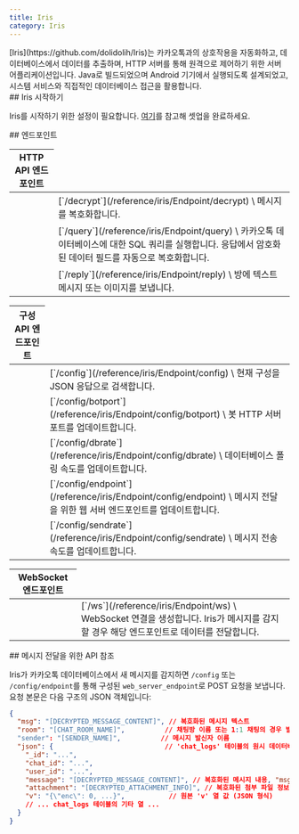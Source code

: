 ```yaml
---
title: Iris
category: Iris
---
```


<Section>
  [Iris](https://github.com/dolidolih/Iris)는 카카오톡과의 상호작용을 자동화하고, 데이터베이스에서 데이터를 추출하며, HTTP 서버를 통해 원격으로 제어하기 위한 서버
  어플리케이션입니다. Java로 빌드되었으며 Android 기기에서 실행되도록 설계되었고, 시스템 서비스와 직접적인 데이터베이스 접근을 활용합니다.
</Section>
<Section>
  ## Iris 시작하기

  Iris를 시작하기 위한 설정이 필요합니다. [여기](/reference/iris/get-started)를 참고해 셋업을 완료하세요.
</Section>
<Section>
  ## 엔드포인트

  <Table>
    <Thead>
      <Tr>
        <Th colSpan={2}>HTTP API 엔드포인트</Th>
      </Tr>
    </Thead>
    <Tbody>
      <Tr>
        <Td><span><RequestMethod method={"POST"}/></span></Td>
        <Td>
          [`/decrypt`](/reference/iris/Endpoint/decrypt) \
          메시지를 복호화합니다.
        </Td>
      </Tr>
      <Tr>
        <Td><span><RequestMethod method={"POST"}/></span></Td>
        <Td>
          [`/query`](/reference/iris/Endpoint/query) \
          카카오톡 데이터베이스에 대한 SQL 쿼리를 실행합니다. 응답에서 암호화된 데이터 필드를 자동으로 복호화합니다.
        </Td>
      </Tr>
      <Tr>
        <Td><span><RequestMethod method={"POST"}/></span></Td>
        <Td>
          [`/reply`](/reference/iris/Endpoint/reply) \
          방에 텍스트 메시지 또는 이미지를 보냅니다.
        </Td>
      </Tr>
    </Tbody>
  </Table>

  <Table>
    <Thead>
      <Tr>
        <Th colSpan={2}>구성 API 엔드포인트</Th>
      </Tr>
    </Thead>
    <Tbody>
      <Tr>
        <Td><span><RequestMethod method={"GET"}/></span></Td>
        <Td>
          [`/config`](/reference/iris/Endpoint/config) \
          현재 구성을 JSON 응답으로 검색합니다.
        </Td>
      </Tr>
      <Tr>
        <Td><span><RequestMethod method={"POST"}/></span></Td>
        <Td>
          [`/config/botport`](/reference/iris/Endpoint/config/botport) \
          봇 HTTP 서버 포트를 업데이트합니다.
        </Td>
      </Tr>
      <Tr>
        <Td><span><RequestMethod method={"POST"}/></span></Td>
        <Td>
          [`/config/dbrate`](/reference/iris/Endpoint/config/dbrate) \
          데이터베이스 폴링 속도를 업데이트합니다.
        </Td>
      </Tr>
      <Tr>
        <Td><span><RequestMethod method={"POST"}/></span></Td>
        <Td>
          [`/config/endpoint`](/reference/iris/Endpoint/config/endpoint) \
          메시지 전달을 위한 웹 서버 엔드포인트를 업데이트합니다.
        </Td>
      </Tr>
      <Tr>
        <Td><span><RequestMethod method={"POST"}/></span></Td>
        <Td>
          [`/config/sendrate`](/reference/iris/Endpoint/config/sendrate) \
          메시지 전송 속도를 업데이트합니다.
        </Td>
      </Tr>
    </Tbody>
  </Table>

  <Table>
    <Thead>
      <Tr>
        <Th colSpan={2}>WebSocket 엔드포인트</Th>
      </Tr>
    </Thead>
    <Tbody>
      <Tr>
        <Td><span><RequestMethod method={"POST"}/></span></Td>
        <Td>
          [`/ws`](/reference/iris/Endpoint/ws) \
          WebSocket 연결을 생성합니다. Iris가 메시지를 감지할 경우 해당 엔드포인트로 데이터를 전달합니다.
        </Td>
      </Tr>
    </Tbody>
  </Table>
</Section>
<Section>
  ## 메시지 전달을 위한 API 참조

  Iris가 카카오톡 데이터베이스에서 새 메시지를 감지하면 `/config` 또는 `/config/endpoint`를 통해 구성된 `web_server_endpoint`로 POST 요청을 보냅니다. 요청 본문은
  다음 구조의 JSON 객체입니다:

  ~~~json
  {
    "msg": "[DECRYPTED_MESSAGE_CONTENT]", // 복호화된 메시지 텍스트
    "room": "[CHAT_ROOM_NAME]",          // 채팅방 이름 또는 1:1 채팅의 경우 발신자 이름
    "sender": "[SENDER_NAME]",          // 메시지 발신자 이름
    "json": {                            // 'chat_logs' 테이블의 원시 데이터베이스 행을 JSON으로 표현
      "_id": "...",
      "chat_id": "...",
      "user_id": "...",
      "message": "[DECRYPTED_MESSAGE_CONTENT]", // 복호화된 메시지 내용, "msg" 필드와 동일
      "attachment": "[DECRYPTED_ATTACHMENT_INFO]", // 복호화된 첨부 파일 정보 (있는 경우)
      "v": "{\"enc\": 0, ...}",           // 원본 'v' 열 값 (JSON 형식)
      // ... chat_logs 테이블의 기타 열 ...
    }
  }
  ~~~
</Section>
